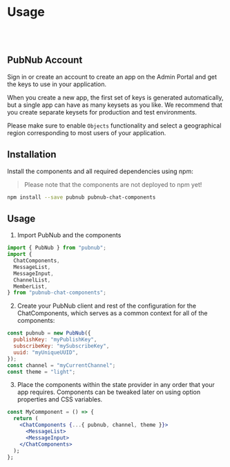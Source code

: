
<Meta title="Introduction/Usage" />

# Usage

<br />
<br />

## PubNub Account

Sign in or create an account to create an app on the Admin Portal and get the keys to use in your
application.

When you create a new app, the first set of keys is generated automatically, but a single app can
have as many keysets as you like. We recommend that you create separate keysets for production and
test environments.

Please make sure to enable `Objects` functionality and select a geographical region corresponding to
most users of your application.

## Installation

Install the components and all required dependencies using npm:

> Please note that the components are not deployed to npm yet!

```bash
npm install --save pubnub pubnub-chat-components
```

## Usage

1. Import PubNub and the components

```js
import { PubNub } from "pubnub";
import {
  ChatComponents,
  MessageList,
  MessageInput,
  ChannelList,
  MemberList,
} from "pubnub-chat-components";
```

2. Create your PubNub client and rest of the configuration for the ChatComponents, which serves as a
   common context for all of the components:

```jsx
const pubnub = new PubNub({
  publishKey: "myPublishKey",
  subscribeKey: "mySubscribeKey",
  uuid: "myUniqueUUID",
});
const channel = "myCurrentChannel";
const theme = "light";
```

3. Place the components within the state provider in any order that your app requires. Components
   can be tweaked later on using option properties and CSS variables.

```jsx
const MyCommponent = () => {
  return (
    <ChatComponents {...{ pubnub, channel, theme }}>
      <MessageList>
      <MessageInput>
    </ChatComponents>
  );
};
```
